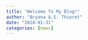 ```yaml
---
title: "Welcome To My Blog!"
author: "Bryana A.S. Thieret"
date: "2024-01-31"
categories: [news]
---
```



